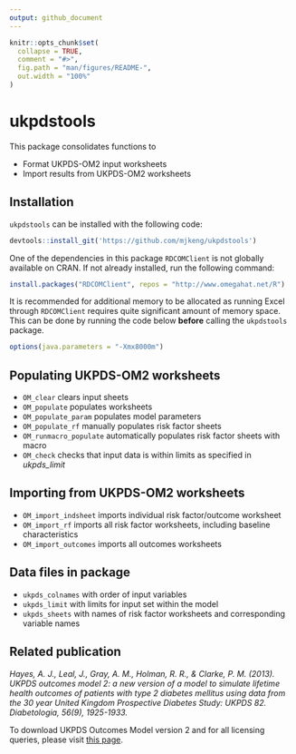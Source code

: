 ```yaml
---
output: github_document
---
```


<!-- README.md is generated from README.Rmd. Please edit that file -->

```r
knitr::opts_chunk$set(
  collapse = TRUE,
  comment = "#>",
  fig.path = "man/figures/README-",
  out.width = "100%"
)
```

# ukpdstools

This package consolidates functions to 

* Format UKPDS-OM2 input worksheets
* Import results from UKPDS-OM2 worksheets


## Installation

`ukpdstools` can be installed with the following code: 

``` r
devtools::install_git('https://github.com/mjkeng/ukpdstools')

```


One of the dependencies in this package `RDCOMClient` is not globally available on CRAN. If not already installed, run the following command:

``` r
install.packages("RDCOMClient", repos = "http://www.omegahat.net/R") 

```

It is recommended for additional memory to be allocated as running Excel through `RDCOMClient` requires quite significant amount of memory space. This can be done by running the code below **before** calling the `ukpdstools` package. 

``` r
options(java.parameters = "-Xmx8000m")

```



## Populating UKPDS-OM2 worksheets 

* `OM_clear` clears input sheets 
* `OM_populate` populates worksheets
* `OM_populate_param` populates model parameters
* `OM_populate_rf` manually populates risk factor sheets
* `OM_runmacro_populate` automatically populates risk factor sheets with macro
* `OM_check` checks that input data is within limits as specified in *ukpds_limit*

## Importing from UKPDS-OM2 worksheets 

* `OM_import_indsheet` imports individual risk factor/outcome worksheet 
* `OM_import_rf` imports all risk factor worksheets, including baseline characteristics
* `OM_import_outcomes` imports all outcomes worksheets

## Data files in package 

* `ukpds_colnames` with order of input variables  
* `ukpds_limit` with limits for input set within the model  
* `ukpds_sheets` with names of risk factor worksheets and corresponding variable names  


## Related publication 
*Hayes, A. J., Leal, J., Gray, A. M., Holman, R. R., & Clarke, P. M. (2013). UKPDS outcomes model 2: a new version of a model to simulate lifetime health outcomes of patients with type 2 diabetes mellitus using data from the 30 year United Kingdom Prospective Diabetes Study: UKPDS 82. Diabetologia, 56(9), 1925-1933.*

To download UKPDS Outcomes Model version 2 and for all licensing queries, please visit [this page](http://www.dtu.ox.ac.uk/outcomesmodel/).
